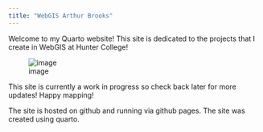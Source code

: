 ```yaml
---
title: "WebGIS Arthur Brooks"
---
```


Welcome to my Quarto website! This site is dedicated to the projects that I create in WebGIS at Hunter College!

![image](./CityImage.jpg)

This site is currently a work in progress so check back later for more updates! Happy mapping!

The site is hosted on github and running via github pages. The site was created using quarto.
